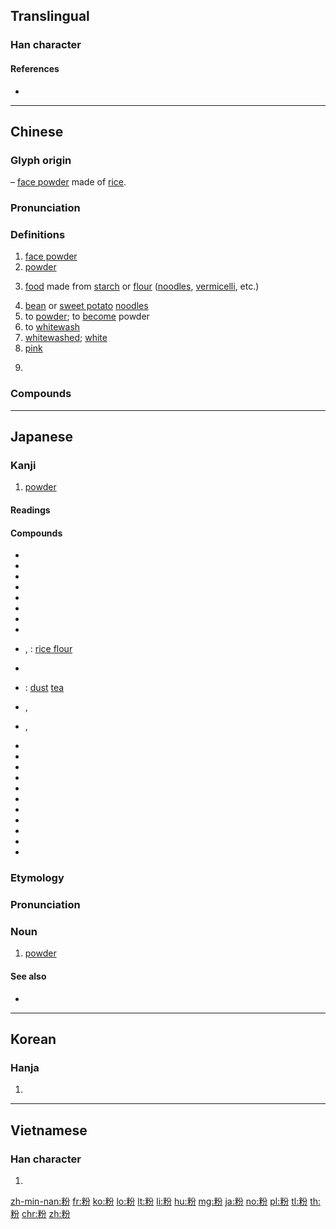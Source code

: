 {{character info/new}}
==Translingual==

===Han character===
{{Han char|rn=119|rad=米|as=04|sn=10|four=98927|canj=FDCSH|ids=⿰米分}}

====References====
* {{Han ref|kx=0907.160|dkj=26872|dj=1332.330|hdz=53143.070|uh=7C89|ud=31881|bh=AFBB|bd=44987}}

----

==Chinese==
{{zh-forms}}

===Glyph origin===
{{Han etyl}}
{{Han compound|米|分|c1=s|c2=p|ls=psc|t1=rice}} – [[face powder]] made of [[rice]].

===Pronunciation===
{{zh-pron
|m=fěn
|c=fan2
|c-t=fun2
|h=pfs=fún
|md=hūng
|mn=hún
|mn-t=hung2
|w=2fen
|mc=y
|oc=y
|cat=n,v
}}

===Definitions===
{{zh-hanzi}}

# [[face powder]]
# [[powder]]
#: {{zh-x|麵粉 是 小麥 做 的 粉。|Flour is a powder made from wheat.}}
# [[food]] made from [[starch]] or [[flour]] ([[noodles]], [[vermicelli]], etc.)
#: {{zh-x|粉條|Chinese vermicelli}}
#: {{zh-x|涼粉|grass jelly}}
#: {{zh-x|河粉|he fen noodles}}
# [[bean]] or [[sweet potato]] [[noodle]]s
# to [[powder]]; to [[become]] powder
# to [[whitewash]]
# [[whitewashed]]; [[white]]
# [[pink]]
#: {{zh-x|粉色|pink color}}
# {{zh-short|粉絲|[[fan]]; [[fanatic]]}}

===Compounds===
{{zh-der|粉腸:sausage|粉紅:pink|粉紅色:pink color|粉條子:Chinese vermicelli|花粉:pollen|米粉:rice flour|互粉:to mutually friend or follow (e.g. on online social media sites)|六朝金粉|受粉|傅粉郎|全脂奶粉|土粉子|傅粉施朱|中筋麵粉|乾粉|天花粉|傅粉何郎|弄粉調朱|奶粉|六朝脂粉|嬰兒奶粉|冬粉|傳粉|保健粉筆|塗脂抹粉|太白粉|不施脂粉|低筋麵粉|傅粉|山粉圓|搓粉摶朱|玻璃粉|搏香弄粉|果粉|杏仁粉|焙粉|碎身粉骨|珠兒粉|施朱傅粉|滑石粉|抹粉施脂|洋粉|白粉病|施丹傅粉|打粉底|授粉|灰身粉骨|熒光粉|摶香弄粉|發粉|搽粉|無塵粉筆|涼粉|朱顏粉面|澱粉|滴粉搓酥|水粉|敷粉|碎骨粉身|矽粉病|搓粉團朱|白粉麵|搽脂抹粉|甘草粉|白魚粉|白粉|痱子粉|異花傳粉|漂白粉|炒米粉|牙粉|無灰粉筆|爽身粉|朱脣粉面|煙粉|擦脂抹粉|牲粉|撲粉|漏粉|油頭粉面|水粉漆|白粉蝶|檀粉|水粉畫|搽灰抹粉|洗衣粉|金粉樓臺|臺灣粉蝶|粉皮|花粉熱|面如傅粉|葛粉|米粉肉|粉絲|粉蒸|粉白黛黑|芡粉|粉籤子|胰澱粉酶|粉白|粉真|粉房|粉蝶|粉湯|面如敷粉|螢光粉|鴨蛋粉|粉拍|粉署|粉骷髏|粉紙|紅粉青樓|粉坊|粉澤|黛粉葉|齏粉|粉飾|銅粉|粉零麻碎|粉牌|粉頭|粉湯包子|花粉囊|紅粉知己|金粉|粉線|粉淡香殘|蝶粉蜂黃|鏇粉|紅粉|粉圓|蛤粉|粉刺|粉塵|粉蒸肉|粉團兒|粉彩|粉壁|通心粉|虀粉|粉身|脫脂奶粉|粉嫩|粉白黛綠|粉袍|粉白墨黑|紅粉佳人|粉飾太平|觀音粉|粉金|脂粉氣|粉身碎骨|綺羅粉黛|粉頸酥胸|粉畫|麵粉|麥粉|脂粉|鶯粉|粉妝玉琢|粉碎|粉垣|魚粉|花錢粉鈔|粉底|高筋麵粉|粉黛|骨粉|自花傳粉|花粉管|香粉|粉刷|粉本|紅粉青蛾|粉牆|粉餅|粉芡|藕粉|粉末|粉墨登場|肥皂粉|銀粉|粉面|粉侯|粉渦|胭脂花粉|鉛粉|粉妝玉砌|粉米|粉妝樓|膩粉|脂粉小說|花粉樓|粉墨|飼料奶粉|藥粉|粉娥|粉骨碎身|粉嘴|蠣粉|粉面油頭|粉身灰骨|粉郎|粉筆|金迷粉醉|索粉|粉撲|粉食|粉拂|粉色|肥田粉|粉條|胡粉|粉面硃脣|粉裝玉琢|粉板|粉吝紅慳}}

----

==Japanese==

===Kanji===
{{ja-kanji|grade=4|rs=米04}}

# [[powder]]

====Readings====
{{ja-readings
|goon=[[ふん]] (fun)
|kanon=[[ふん]] (fun)
|kun=[[こな]] (kona), [[こ]] (ko)
}}

====Compounds====
{{der-top|Compounds}}
* {{ja-r|花粉|かふん}}
* {{ja-r|小麦粉|こむぎこ}}
* {{ja-r|薄力粉|はくりきこ}}
* {{ja-r|中力粉|ちゅうりきこ}}
* {{ja-r|強力粉|きょうりきこ}}
* {{ja-r|蕎麦粉|そばこ}}
* {{ja-r|片栗粉|かたくりこ}}
* {{ja-r|澱粉|でんぷん}}
* {{ja-r|米粉|べいふん}}, {{ja-r|米粉|こめこ}}: [[rice flour]]
* {{ja-r|黄な粉|きなこ}}
* {{ja-r|粉茶|こなちゃ}}: [[dust]] [[tea]]
* {{ja-r|白粉|おしろい}}, {{ja-r|白粉|はくふん}}
{{der-mid}}
* {{ja-r|天花粉|てんかふん}}, {{ja-r|天瓜粉|てんかふん}}
* {{ja-r|粉薬|こなぐすり}}
* {{ja-r|粉雪|こなゆき}}
* {{ja-r|製粉|せいふん}}
* {{ja-r|受粉|じゅふん}}
* {{ja-r|骨粉|こっぷん}}
* {{ja-r|胡粉|ごふん}}
* {{ja-r|鱗粉|りんぷん}}
* {{ja-r|金粉|きんぷん}}
* {{ja-r|銀粉|ぎんぷん}}
* {{ja-r|鉄粉|てっぷん}}
* {{ja-r|粉砕|ふんさい}}
{{der-bottom}}

===Etymology===
{{ja-kanjitab|yomi=k|こ}}
{{ja-kanjitab|yomi=k|こな}}

===Pronunciation===
{{ja-pron|こな|y=k}}
{{ja-pron|こ|y=k}}

===Noun===
{{ja-noun|こな|こ}}

# [[powder]]

====See also====
* {{ja-r|パウダー}}

----

==Korean==

===Hanja===
{{ko-hanja|hangeul=[[분]]|eumhun=|rv=bun|mr=pun|y=pun}}

# {{defn|lang=ko|sort=米04}}

----

==Vietnamese==

===Han character===
{{vi-hantu|[[phấn]]|rs=米04}}

# {{defn|lang=vi|sort=米04}}

[[zh-min-nan:粉]]
[[fr:粉]]
[[ko:粉]]
[[lo:粉]]
[[lt:粉]]
[[li:粉]]
[[hu:粉]]
[[mg:粉]]
[[ja:粉]]
[[no:粉]]
[[pl:粉]]
[[tl:粉]]
[[th:粉]]
[[chr:粉]]
[[zh:粉]]
